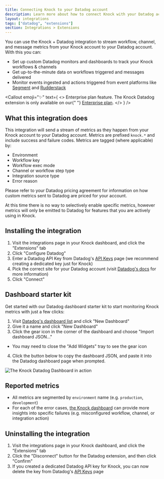 ```yaml
---
title: Connecting Knock to your Datadog account
description: Learn more about how to connect Knock with your Datadog account.
layout: integrations
tags: ["datadog", "extensions"]
section: Integrations > Extensions
---
```


You can use the Knock + Datadog integration to stream workflow, channel, and message metrics from your Knock account to your Datadog account. With this you can:

- Set up custom Datadog monitors and dashboards to track your Knock workflows & channels
- Get up-to-the-minute data on workflows triggered and messages delivered
- Monitor events ingested and actions triggered from event platforms like [Segment](/integrations/sources/segment) and [Rudderstack](/integrations/sources/rudderstack)

<Callout
  emoji="✨"
  text={
    <>
      <span className="font-bold">Enterprise plan feature.</span> The Knock
      Datadog extension is only available on our{" "}
      <a href="https://knock.app/pricing">Enterprise plan</a>.
    </>
  }
/>

## What this integration does

This integration will send a stream of metrics as they happen from your Knock account to your Datadog account. Metrics are prefixed `knock.*` and include success and failure codes. Metrics are tagged (where applicable) by:

- Environment
- Workflow key
- Workflow exec mode
- Channel or workflow step type
- Integration source type
- Error reason

Please refer to your Datadog pricing agreement for information on how custom metrics sent to Datadog are priced for your account.

At this time there is no way to selectively enable specific metrics, however metrics will only be emitted to Datadog for features that you are actively using in Knock.

## Installing the integration

1. Visit the integrations page in your Knock dashboard, and click the "Extensions" tab
2. Click "Configure Datadog"
3. Enter a Datadog API Key from Datadog's [API Keys](https://app.datadoghq.com/organization-settings/api-keys) page (we recommend creating a dedicated key just for Knock)
4. Pick the correct site for your Datadog account (visit [Datadog's docs](https://docs.datadoghq.com/getting_started/site/) for more information)
5. Click "Connect"

## Dashboard starter kit

Get started with our Datadog dashboard starter kit to start monitoring Knock metrics with just a few clicks:

1. Visit [Datadog's dashboard list](https://app.datadoghq.com/dashboard/lists) and click "New Dashboard"
2. Give it a name and click "New Dashboard"
3. Click the gear icon in the corner of the dashboard and choose "Import dashboard JSON..."

- You may need to close the "Add Widgets" tray to see the gear icon

4. Click the button below to copy the dashboard JSON, and paste it into the Datadog dashboard page when prompted.

<CopyableText
  label="Copy Dashboard Starter Kit JSON"
  content={JSON.stringify(datadogDashboardJson)}
/>

![The Knock Datadog Dashboard in action](/images/integrations/extensions/datadog_dashboard.png)

## Reported metrics

<Attributes>
  <Attribute
    name="knock.message_delivered.total"
    type="count"
    description="How many messages have been delivered, segmented by `channel` and `workflow` key."
  />
  <Attribute
    name="knock.message_delivered_retryable_error.total"
    type="count"
    description="How many deliveries ended in a retryable failure, segmented by `channel` and `workflow` key."
  />
  <Attribute
    name="knock.message_delivered_error.total"
    type="count"
    description="How many deliveries ended in failure (not retryable), segmented by `channel` and `workflow` key."
  />
  <Attribute
    name="knock.message_bounced_error.total"
    type="count"
    description="How many deliveries ended in non-retryable errors from downstream providers, segmented by `channel` and `workflow` key."
  />
  <Attribute
    name="knock.workflow_recipient_run.total"
    type="count"
    description="How many workflow recipient runs have been started, segmented by `workflow` key and `exec_mode`."
  />
  <Attribute
    name="knock.workflow_recipient_run_error.total"
    type="count"
    description="How many errors were experienced during a workflow recipient run, segmented by `workflow` key, `exec_mode`, `step_type`, and the error `reason`. A workflow recipient run can report more than one error."
  />
  <Attribute
    name="knock.integration_event_received.total"
    type="count"
    description="The raw number of events received by Knock from an integration source, segmented by `source_type`."
  />
  <Attribute
    name="knock.integration_action_run.total"
    type="count"
    description="How many actions were triggered by received events, segmented by `source_type` and `action`."
  />
  <Attribute
    name="knock.integration_action_run_error.total"
    type="count"
    description="How many actions failed to run, segmented by `source_type` and `action`."
  />
</Attributes>

- All metrics are segmented by `environment` name (e.g. `production`, `development`)
- For each of the error cases, [the Knock dashboard](https://dashboard.knock.app) can provide more insights into specific failures (e.g. misconfigured workflow, channel, or integration action)

## Uninstalling the integration

1. Visit the integrations page in your Knock dashboard, and click the "Extensions" tab
2. Click the "Disconnect" button for the Datadog extension, and then click "Confirm"
3. If you created a dedicated Datadog API key for Knock, you can now delete the key from Datadog's [API Keys](https://app.datadoghq.com/organization-settings/api-keys) page

